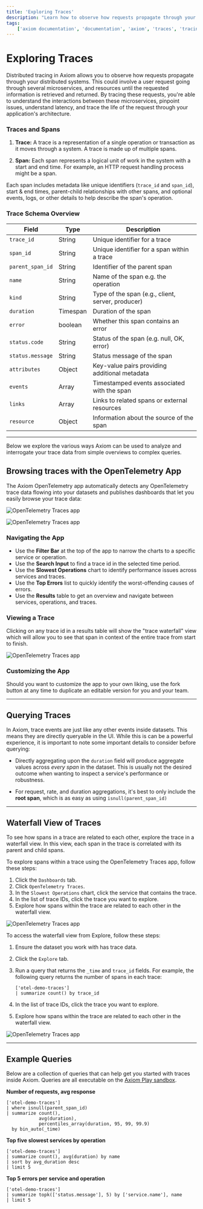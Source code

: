 ```yaml
---
title: 'Exploring Traces'
description: "Learn how to observe how requests propagate through your distributed systems, understand the interactions between microservices, and trace the life of the request through your application's architecture."
tags:
    ['axiom documentation', 'documentation', 'axiom', 'traces', 'tracing', 'span', 'trace', 'schema', 'http', 'otel', 'otlp', 'waterfall view']
---
```


# Exploring Traces

Distributed tracing in Axiom allows you to observe how requests propagate through your distributed systems. This could involve a user request going through several microservices, and resources until the requested information is retrieved and returned. By tracing these requests, you're able to understand the interactions between these microservices, pinpoint issues, understand latency, and trace the life of the request through your application's architecture.

### Traces and Spans

1. **Trace:** A trace is a representation of a single operation or transaction as it moves through a system. A trace is made up of multiple spans.

2. **Span:** Each span represents a logical unit of work in the system with a start and end time. For example, an HTTP request handling process might be a span.

Each span includes metadata like unique identifiers (`trace_id` and `span_id`), start & end times, parent-child relationships with other spans, and optional events, logs, or other details to help describe the span's operation.

### Trace Schema Overview

| Field            | Type     | Description                                       |
| ---------------- | -------- | ------------------------------------------------- |
| `trace_id`       | String   | Unique identifier for a trace                     |
| `span_id`        | String   | Unique identifier for a span within a trace       |
| `parent_span_id` | String   | Identifier of the parent span                     |
| `name`           | String   | Name of the span e.g. the operation               |
| `kind`           | String   | Type of the span (e.g., client, server, producer) |
| `duration`       | Timespan | Duration of the span                              |
| `error`          | boolean  | Whether this span contains an error               |
| `status.code`    | String   | Status of the span (e.g. null, OK, error)         |
| `status.message` | String   | Status message of the span                        |
| `attributes`     | Object   | Key-value pairs providing additional metadata     |
| `events`         | Array    | Timestamped events associated with the span       |
| `links`          | Array    | Links to related spans or external resources      |
| `resource`       | Object   | Information about the source of the span          |

---

Below we explore the various ways Axiom can be used to analyze and interrogate your trace data from simple overviews to complex queries.


## Browsing traces with the OpenTelemetry App

The Axiom OpenTelemetry app automatically detects any OpenTelemetry trace data flowing into your datasets and publishes dashboards that let you easily browse your trace data:

![OpenTelemetry Traces app](/doc-assets/shots/otel-traces-apps.png)

![OpenTelemetry Traces app](/doc-assets/shots/otel-traces-app-default.png)

### Navigating the App

- Use the **Filter Bar** at the top of the app to narrow the charts to a specific service or operation.
- Use the **Search Input** to find a trace id in the selected time period.
- Use the **Slowest Operations** chart to identify performance issues across services and traces.
- Use the **Top Errors** list to quickly identify the worst-offending causes of errors.
- Use the **Results** table to get an overview and navigate between services, operations, and traces.

### Viewing a Trace

Clicking on any trace id in a results table will show the "trace waterfall" view which will allow you to see that span in context of the entire trace from start to finish.

![OpenTelemetry Traces app](/doc-assets/shots/otel-traces-app-view-waterfall.png)

### Customizing the App

Should you want to customize the app to your own liking, use the fork button at any time to duplicate an editable version for you and your team.

---

## Querying Traces

In Axiom, trace events are just like any other events inside datasets. This means they are directly queryable in the UI. While this is can be a powerful experience, it is important to note some important details to consider before querying:

- Directly aggregating upon the `duration` field will produce aggregate values across _every span_ in the dataset. This is usually not the desired outcome when wanting to inspect a service's performance or robustness.

- For request, rate, and duration aggregations, it's best to only include the **root span**, which is as easy as using `isnull(parent_span_id)`

---

## Waterfall View of Traces

To see how spans in a trace are related to each other, explore the trace in a waterfall view. In this view, each span in the trace is correlated with its parent and child spans.

To explore spans within a trace using the OpenTelemetry Traces app, follow these steps:

1. Click the `Dashboards` tab.
2. Click `OpenTelemetry Traces`.
3. In the `Slowest Operations` chart, click the service that contains the trace.
4. In the list of trace IDs, click the trace you want to explore.
5. Explore how spans within the trace are related to each other in the waterfall view.

![OpenTelemetry Traces app](/doc-assets/shots/otel-traces-app-waterfall.png)


To access the waterfall view from Explore, follow these steps:

1. Ensure the dataset you work with has trace data.
2. Click the `Explore` tab.
3. Run a query that returns the `_time` and `trace_id` fields. For example, the following query returns the number of spans in each trace:

    ```apl
    ['otel-demo-traces']
    | summarize count() by trace_id
    ```

4. In the list of trace IDs, click the trace you want to explore.
5. Explore how spans within the trace are related to each other in the waterfall view.

![OpenTelemetry Traces app](/doc-assets/shots/otel-traces-app-trace-ids.png)

---

## Example Queries

Below are a collection of queries that can help get you started with traces inside Axiom. Queries are all executable on the [Axiom Play sandbox](https://axiom.co/play).

**Number of requests, avg response**

```apl
['otel-demo-traces']
| where isnull(parent_span_id)
| summarize count(),
            avg(duration),
            percentiles_array(duration, 95, 99, 99.9)
  by bin_auto(_time)

```

**Top five slowest services by operation**

```apl
['otel-demo-traces']
| summarize count(), avg(duration) by name
| sort by avg_duration desc
| limit 5
```

**Top 5 errors per service and operation**

```apl
['otel-demo-traces']
| summarize topk(['status.message'], 5) by ['service.name'], name
| limit 5
```

